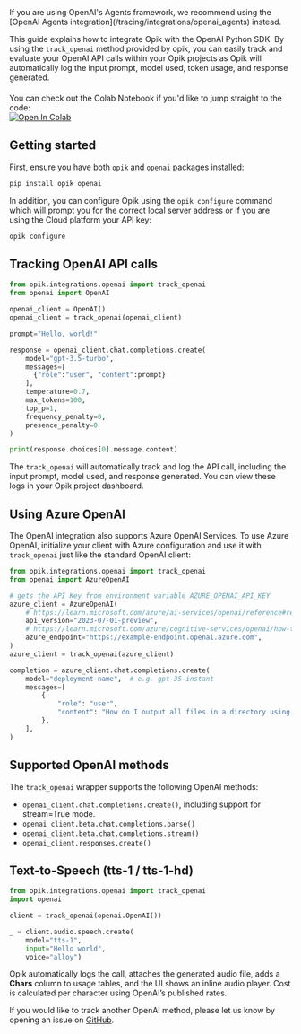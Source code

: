 <Tip>
  If you are using OpenAI's Agents framework, we recommend using the [OpenAI Agents
  integration](/tracing/integrations/openai_agents) instead.
</Tip>

This guide explains how to integrate Opik with the OpenAI Python SDK. By using the `track_openai` method provided by opik, you can easily track and evaluate your OpenAI API calls within your Opik projects as Opik will automatically log the input prompt, model used, token usage, and response generated.

<div style="display: flex; align-items: center; flex-wrap: wrap; margin: 20px 0;">
  <span style="margin-right: 10px;">
    You can check out the Colab Notebook if you'd like to jump straight to the code:
  </span>
  <a
    className="no-external-icon"
    href="https://colab.research.google.com/github/comet-ml/opik/blob/main/apps/opik-documentation/documentation/docs/cookbook/openai.ipynb"
    target="_blank"
    rel="noopener noreferrer"
  >
    <img
      src="https://colab.research.google.com/assets/colab-badge.svg"
      alt="Open In Colab"
      style="vertical-align: middle;"
    />
  </a>
</div>

## Getting started

First, ensure you have both `opik` and `openai` packages installed:

```bash
pip install opik openai
```

In addition, you can configure Opik using the `opik configure` command which will prompt you for the correct local server address or if you are using the Cloud platform your API key:

```bash
opik configure
```

## Tracking OpenAI API calls

```python
from opik.integrations.openai import track_openai
from openai import OpenAI

openai_client = OpenAI()
openai_client = track_openai(openai_client)

prompt="Hello, world!"

response = openai_client.chat.completions.create(
    model="gpt-3.5-turbo",
    messages=[
      {"role":"user", "content":prompt}
    ],
    temperature=0.7,
    max_tokens=100,
    top_p=1,
    frequency_penalty=0,
    presence_penalty=0
)

print(response.choices[0].message.content)
```

The `track_openai` will automatically track and log the API call, including the input prompt, model used, and response generated. You can view these logs in your Opik project dashboard.

## Using Azure OpenAI

The OpenAI integration also supports Azure OpenAI Services. To use Azure OpenAI, initialize your client with Azure configuration and use it with `track_openai` just like the standard OpenAI client:

```python {pytest_codeblocks_skip=true}
from opik.integrations.openai import track_openai
from openai import AzureOpenAI

# gets the API Key from environment variable AZURE_OPENAI_API_KEY
azure_client = AzureOpenAI(
    # https://learn.microsoft.com/azure/ai-services/openai/reference#rest-api-versioning
    api_version="2023-07-01-preview",
    # https://learn.microsoft.com/azure/cognitive-services/openai/how-to/create-resource?pivots=web-portal#create-a-resource
    azure_endpoint="https://example-endpoint.openai.azure.com",
)
azure_client = track_openai(azure_client)

completion = azure_client.chat.completions.create(
    model="deployment-name",  # e.g. gpt-35-instant
    messages=[
        {
            "role": "user",
            "content": "How do I output all files in a directory using Python?",
        },
    ],
)
```

## Supported OpenAI methods

The `track_openai` wrapper supports the following OpenAI methods:

- `openai_client.chat.completions.create()`, including support for stream=True mode.
- `openai_client.beta.chat.completions.parse()`
- `openai_client.beta.chat.completions.stream()`
- `openai_client.responses.create()`

## Text-to-Speech (tts-1 / tts-1-hd)

```python
from opik.integrations.openai import track_openai
import openai

client = track_openai(openai.OpenAI())

_ = client.audio.speech.create(
    model="tts-1",
    input="Hello world",
    voice="alloy")
```

Opik automatically logs the call, attaches the generated audio file, adds a
**Chars** column to usage tables, and the UI shows an inline audio player.  Cost
is calculated per character using OpenAI’s published rates.

If you would like to track another OpenAI method, please let us know by opening an issue on [GitHub](https://github.com/comet-ml/opik/issues).
